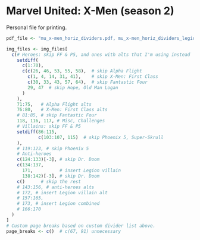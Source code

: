 # Marvel United: X-Men (season 2)

Personal file for printing.


```r
pdf_file <- "mu_x-men_horiz_dividers.pdf, mu_x-men_horiz_dividers_legion.pdf"
```



```r
img_files <- img_files[
  c(# Heroes: skip FF & P5, and ones with alts that I'm using instead
    setdiff(
      c(1:70),
      c(c(26, 46, 53, 55, 58),  # skip Alpha Flight
        c(1, 4, 14, 31, 41),    # skip X-Men: First Class
        c(30, 33, 43, 57, 64),  # skip Fantastic Four
        29, 47  # skip Hope, Old Man Logan
      )
    ),
    71:75,   # Alpha Flight alts
    76:80,   # X-Men: First Class alts
    # 81:85, # skip Fantastic Four
    118, 116, 117, # Misc, Challenges
    # Villains: skip FF & P5
    setdiff(86:115, 
            c(103:107, 115)  # skip Phoenix 5, Super-Skrull
    ),  
    # 119:123, # skip Phoenix 5
    # Anti-heroes
    c(124:133)[-3], # skip Dr. Doom
    c(134:137, 
      171,          # insert Legion villain
      138:142)[-3], # skip Dr. Doom
    c()      # skip the rest
    # 143:156, # anti-heroes alts
    # 172, # insert Legion villain alt
    # 157:165, 
    # 173, # insert Legion combined
    # 166:170
  )
]
# Custom page breaks based on custom divider list above.
page_breaks <- c()  # c(67, 91) unnecessary
```
